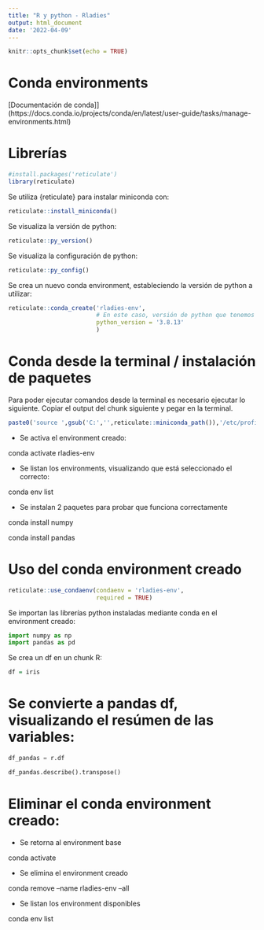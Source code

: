 ```yaml
---
title: "R y python - Rladies"
output: html_document
date: '2022-04-09'
---
```


```r
knitr::opts_chunk$set(echo = TRUE)
```

# Conda environments

[Documentación de conda]](https://docs.conda.io/projects/conda/en/latest/user-guide/tasks/manage-environments.html)


# Librerías

```r
#install.packages('reticulate')
library(reticulate)
```

Se utiliza {reticulate} para instalar miniconda con:

```r
reticulate::install_miniconda()
```

Se visualiza la versión de python:

```r
reticulate::py_version()
```

Se visualiza la configuración de python:

```r
reticulate::py_config()
```


Se crea un nuevo conda environment, estableciendo la versión de python a utilizar:

```r
reticulate::conda_create('rladies-env', 
                         # En este caso, versión de python que tenemos en RStudio cloud:
                         python_version = '3.8.13' 
                         )
```

# Conda desde la terminal / instalación de paquetes

Para poder ejecutar comandos desde la terminal es necesario ejecutar lo siguiente. Copiar el output del chunk siguiente y pegar en la terminal.

```r
paste0('source ',gsub('C:','',reticulate::miniconda_path()),'/etc/profile.d/conda.sh')
```

- Se activa el environment creado:

conda activate rladies-env


- Se listan los environments, visualizando que está seleccionado el correcto:

conda env list


- Se instalan 2 paquetes para probar que funciona correctamente

conda install numpy 

conda install pandas


# Uso del conda environment creado

```r
reticulate::use_condaenv(condaenv = 'rladies-env',  
                         required = TRUE)
```

Se importan las librerías python instaladas mediante conda en el environment creado:

```python
import numpy as np
import pandas as pd
```

Se crea un df en un chunk R:

```r
df = iris
```

# Se convierte a pandas df, visualizando el resúmen de las variables:

```python
df_pandas = r.df

df_pandas.describe().transpose()
```


# Eliminar el conda environment creado:

- Se retorna al environment base

conda activate


- Se elimina el environment creado

conda remove --name rladies-env --all



- Se listan los environment disponibles

conda env list
